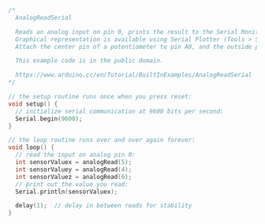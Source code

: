 ```cpp

/*
  AnalogReadSerial

  Reads an analog input on pin 0, prints the result to the Serial Monitor.
  Graphical representation is available using Serial Plotter (Tools > Serial Plotter menu).
  Attach the center pin of a potentiometer to pin A0, and the outside pins to +5V and ground.

  This example code is in the public domain.

  https://www.arduino.cc/en/Tutorial/BuiltInExamples/AnalogReadSerial
*/

// the setup routine runs once when you press reset:
void setup() {
  // initialize serial communication at 9600 bits per second:
  Serial.begin(9600);
}

// the loop routine runs over and over again forever:
void loop() {
  // read the input on analog pin 0:
  int sensorValuex = analogRead(5);
  int sensorValuey = analogRead(4);
  int sensorValuez = analogRead(6);
  // print out the value you read:
  Serial.println(sensorValuex);

  delay(1);  // delay in between reads for stability
}

```